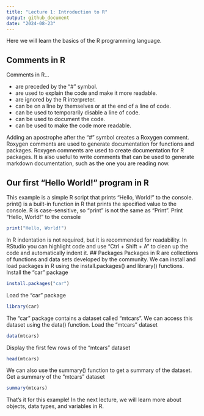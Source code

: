 ```yaml
---
title: "Lecture 1: Introduction to R"
output: github_document
date: "2024-08-23"
---
```


Here we will learn the basics of the R programming language.

## Comments in R

Comments in R...

- are preceded by the "#" symbol.
- are used to explain the code and make it more readable.
- are ignored by the R interpreter.
- can be on a line by themselves or at the end of a line of code.
- can be used to temporarily disable a line of code.
- can be used to document the code.
- can be used to make the code more readable.

Adding an apostrophe after the "#" symbol creates a Roxygen comment.
Roxygen comments are used to generate documentation for functions and packages.
Roxygen comments are used to create documentation for R packages.
It is also useful to write comments that can be used to generate markdown documentation,
such as the one you are reading now.

## Our first "Hello World!" program in R

This example is a simple R script that prints "Hello, World!" to the console.
print() is a built-in function in R that prints the specified value to the console.
R is case-sensitive, so "print" is not the same as "Print".
Print "Hello, World!" to the console

```r
print("Hello, World!")
```

In R indentation is not required, but it is recommended for readability.
In RStudio you can highlight code and use "Ctrl + Shift + A" to clean up the code and automatically indent it.
## Packages
Packages in R are collections of functions and data sets developed by the community.
We can install and load packages in R using the install.packages() and library() functions.
Install the "car" package

```r
install.packages("car")
```

Load the "car" package

```r
library(car)
```

The "car" package contains a dataset called "mtcars".
We can access this dataset using the data() function.
Load the "mtcars" dataset

```r
data(mtcars)
```

Display the first few rows of the "mtcars" dataset

```r
head(mtcars)
```

We can also use the summary() function to get a summary of the dataset.
Get a summary of the "mtcars" dataset

```r
summary(mtcars)
```

That's it for this example! In the next lecture, we will learn more about objects, data types, and variables in R.
